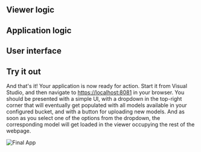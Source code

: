 
## Viewer logic

<ViewerLogic />

## Application logic

<AppLogic />

## User interface

<UiSetup />

## Try it out

And that's it! Your application is now ready for action. Start it from Visual Studio, and then navigate
to [https://localhost:8081](https://localhost:8081) in your browser. You should be presented with a simple UI,
with a dropdown in the top-right corner that will eventually get populated with all models available in your
configured bucket, and with a button for uploading new models. And as soon as you select one of the options
from the dropdown, the corresponding model will get loaded in the viewer occupying the rest of the webpage.

![Final App](./final-app.png)
